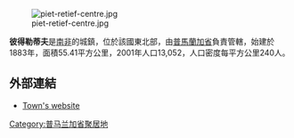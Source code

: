 [[Image:piet-retief-centre.jpg|thumb]]

'''彼得勒蒂夫'''是[[南非|南非]]的城鎮，位於該國東北部，由[[普馬蘭加省|普馬蘭加省]]負責管轄，始建於1883年，面積55.41平方公里，2001年人口13,052，人口密度每平方公里240人。

==外部連結==
*[https://web.archive.org/web/20060813100733/http://pietretief.co.za/ Town's website]

{{SouthAfrica-geo-stub}}
[[Category:普马兰加省聚居地|Category:普马兰加省聚居地]]